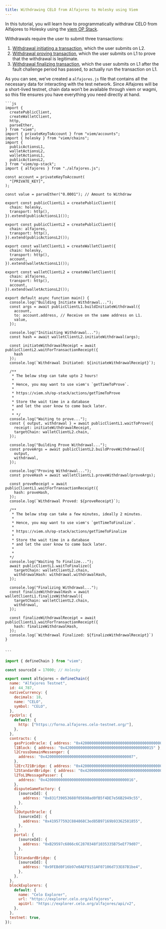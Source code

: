```yaml
---
title: Withdrawing CELO from Alfajores to Holesky using Viem
---
```



In this tutorial, you will learn how to programmatically withdraw CELO from Alfajores to Holesky using the [viem OP Stack](https://viem.sh/op-stack).  

Withdrawals require the user to submit three transactions:

1. [Withdrawal initiating a transaction](https://viem.sh/op-stack/actions/initiateWithdrawal), which the user submits on L2.
2. [Withdrawal proving transaction](https://viem.sh/op-stack/actions/proveWithdrawal), which the user submits on L1 to prove that the withdrawal is legitimate.
3. [Withdrawal finalizing transaction](https://viem.sh/op-stack/actions/finalizeWithdrawal), which the user submits on L1 after the fault challenge period has passed, to actually run the transaction on L1.

As you can see, we’ve created a `alfajores.js` file that contains all the necessary data for interacting with the test network. Since Alfajores will be a short-lived testnet, chain data won’t be available through viem or wagmi, so this file ensures you have everything you need directly at hand.

<Tabs>
  <TabItem value="index.js" label="index.js" default>

    ```js
    import {
      createPublicClient,
      createWalletClient,
      http,
      parseEther,
    } from "viem";
    import { privateKeyToAccount } from "viem/accounts";
    import { holesky } from "viem/chains";
    import {
      publicActionsL1,
      walletActionsL2,
      walletActionsL1,
      publicActionsL2,
    } from "viem/op-stack";
    import { alfajores } from "./alfajores.js";

    const account = privateKeyToAccount(
      "[PRIVATE_KEY]",
    );

    const value = parseEther("0.0001"); // Amount to Withdraw

    export const publicClientL1 = createPublicClient({
      chain: holesky,
      transport: http(),
    }).extend(publicActionsL1());

    export const publicClientL2 = createPublicClient({
      chain: alfajores,
      transport: http(),
    }).extend(publicActionsL2());

    export const walletClientL1 = createWalletClient({
      chain: holesky,
      transport: http(),
      account,
    }).extend(walletActionsL1());

    export const walletClientL2 = createWalletClient({
      chain: alfajores,
      transport: http(),
      account,
    }).extend(walletActionsL2());

    export default async function main() {
      console.log("Building Initiate Withdrawal...");
      const args = await publicClientL1.buildInitiateWithdrawal({
        account,
        to: account.address, // Receive on the same address on L1.
        value,
      });

      console.log("Initiaiting Withdrawal...");
      const hash = await walletClientL2.initiateWithdrawal(args);

      const initiateWithdrawalReceipt = await publicClientL2.waitForTransactionReceipt({
        hash
      });
      console.log(`Withdrawal Initiated: ${initiateWithdrawalReceipt}`);

      /**
       * The below step can take upto 2 hours!
       *
       * Hence, you may want to use viem's `getTimeToProve`.
       *
       * https://viem.sh/op-stack/actions/getTimeToProve
       *
       * Store the wait time in a database
       * and let the user know to come back later.
       *
       * */
      console.log("Waiting to prove...");
      const { output, withdrawal } = await publicClientL1.waitToProve({
        receipt: initiateWithdrawalReceipt,
        targetChain: walletClientL2.chain,
      });

      console.log("Building Prove Withdrawal...");
      const proveArgs = await publicClientL2.buildProveWithdrawal({
        output,
        withdrawal,
      });

      console.log("Proving Withdrawal...");
      const proveHash = await walletClientL1.proveWithdrawal(proveArgs);

      const proveReceipt = await publicClientL1.waitForTransactionReceipt({
        hash: proveHash,
      });
      console.log(`Withdrawal Proved: ${proveReceipt}`);

      /**
       * The below step can take a few minutes, ideally 2 minutes.
       *
       * Hence, you may want to use viem's `getTimeToFinalize`.
       *
       * https://viem.sh/op-stack/actions/getTimeToFinalize
       *
       * Store the wait time in a database
       * and let the user know to come back later.
       *
       *
      */
      console.log("Waiting To Finalize...");
      await publicClientL1.waitToFinalize({
        targetChain: walletClientL2.chain,
        withdrawalHash: withdrawal.withdrawalHash,
      });

      console.log("Finalizing Withdrawal...");
      const finalizeWithdrawalHash = await walletClientL1.finalizeWithdrawal({
        targetChain: walletClientL2.chain,
        withdrawal,
      });

      const finalizeWithdrawalReceipt = await publicClientL1.waitForTransactionReceipt({
        hash: finalizeWithdrawalHash,
      });
      console.log(`Withdrawal Finalized: ${finalizeWithdrawalReceipt}`)
    }


    ```

  </TabItem>

  <TabItem value="alfajores.js" label="alfajores.js">

```js
import { defineChain } from "viem";

const sourceId = 17000; // Holesky

export const alfajores = defineChain({
  name: "Alfajores Testnet",
  id: 44_787,
  nativeCurrency: {
    decimals: 18,
    name: "CELO",
    symbol: "CELO",
  },
  rpcUrls: {
    default: {
      http: ["https://forno.alfajores.celo-testnet.org/"],
    },
  },
  contracts: {
    gasPriceOracle: { address: "0x420000000000000000000000000000000000000F" },
    l1Block: { address: "0x4200000000000000000000000000000000000015" },
    l2CrossDomainMessenger: {
      address: "0x4200000000000000000000000000000000000007",
    },
    l2Erc721Bridge: { address: "0x4200000000000000000000000000000000000014" },
    l2StandardBridge: { address: "0x4200000000000000000000000000000000000010" },
    l2ToL1MessagePasser: {
      address: "0x4200000000000000000000000000000000000016",
    },
    disputeGameFactory: {
      [sourceId]: {
        address: "0x831f39053688f05698ad0fB5f4DE7e56B2949c55",
      },
    },
    l2OutputOracle: {
      [sourceId]: {
        address: "0x419577592C884868C3ed85B97169b93362581855",
      },
    },
    portal: {
      [sourceId]: {
        address: "0xB29597c6866c6C2870348f1035335B75eEf79d07",
      },
    },
    l1StandardBridge: {
      [sourceId]: {
        address: "0x9FEBd0F16b97e0AEF9151AF07106d733E87B1be4",
      },
    },
  },
  blockExplorers: {
    default: {
      name: "Celo Explorer",
      url: "https://explorer.celo.org/alfajores",
      apiUrl: "https://explorer.celo.org/alfajores/api/v2",
    },
  },
  testnet: true,
});
```

  </TabItem>

</Tabs>
